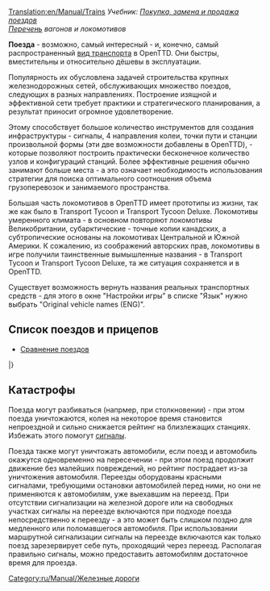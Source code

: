 [[Translation:en/Manual/Trains]]
{{ru/Manual/Оглавление}}
''Учебник: [[ru/Manual/Покупка и продажа поездов|Покупка, замена и продажа поездов]]''<br>
''[[:Category:ru/Manual/Поезда|Перечень]] вагонов и локомотивов''

'''Поезда''' - возможно, самый интересный - и, конечно, самый распространенный [[ru/Manual/Транспорт|вид транспорта]] в OpenTTD. Они быстры, вместительны и относительно дёшевы в эксплуатации.

Популярность их обусловлена задачей строительства крупных железнодорожных сетей, обслуживающих множество поездов, следующих в разных направлениях. Построение изящной и эффективной сети требует практики и стратегического планирования, а результат приносит огромное удовлетворение.

Этому способствует большое количество инструментов для создания инфраструктуры - сигналы, 4 направления колеи, точки пути и станции произвольной формы (эти две возможности добавлены в OpenTTD), - которые позволяют построить практически бесконечное количество узлов и конфигураций станций. Более эффективные решения обычно занимают больше места - а это означает необходимость использования стратегии для поиска оптимального соотношения объема грузоперевозок и занимаемого пространства.

Большая часть локомотивов в OpenTTD имеет прототипы из жизни, так же как было в Transport Tycoon и Transport Tycoon Deluxe. Локомотивы умеренного климата - в основном повторяют локомотивы Великобритании, субарктические - точные копии канадских, а субтропические основаны на локомотивах Центральной и Южной Америки. К сожалению, из соображений авторских прав, локомотивы в игре получили таинственные вымышленные названия - в Transport Tycoon и Transport Tycoon Deluxe, та же ситуация сохраняется и в OpenTTD. 

Существует возможность вернуть названия реальных транспортных средств - для этого в окне "Настройки игры" в списке "Язык" нужно выбрать "Original vehicle names (ENG)".
{{ru/Возможность|-0.6.3|text=(с 0.3.4)}}

==Список поездов и прицепов==

* [[ru/Manual/Base Set/Trains/Сравнение поездов|Сравнение поездов]]

{{ru/Manual/Шапка транспортно-климатической таблицы}}
{{en/Manual/VehicleTable/Header|Паровые локомотивы}}
{{en/Manual/VehicleTable/Row|
*[[File:en/Manual/Base Set/Trains/Kirbypaultank.png|Паровоз Kirby Paul Tank]] [[ru/Manual/Base Set/Trains/Kirby Paul Tank|Kirby Paul Tank]]
*[[File:en/Manual/Base Set/Trains/Chaneyjubilee.png|Паровоз Chaney "Jubilee"]] [[ru/Manual/Base Set/Trains/Chaney 'Jubilee'|Chaney "Jubilee"]]
*[[File:en/Manual/Base Set/Trains/Ginzua4.png|Паровоз Ginzu "A4"]] [[ru/Manual/Base Set/Trains/Ginzu 'A4'|Ginzu "A4"]]
*[[File:en/Manual/Base Set/Trains/Sh8p.png|Паровоз SH "8P"]] [[ru/Manual/Base Set/Trains/SH '8P'|SH "8P"]]
|
*[[File:en/Manual/Base Set/Trains/Wills280.png|Паровоз Wills 2-8-0]] [[ru/Manual/Base Set/Trains/Wills 2-8-0|Wills 2-8-0]]
|
*[[File:en/Manual/Base Set/Trains/Wills280.png|Паровоз Wills 2-8-0]] [[ru/Manual/Base Set/Trains/Wills 2-8-0|Wills 2-8-0]]
|
*[[File:en/Manual/Base Set/Trains/Ploddyphutchoochoo.png|Паровоз Ploddyphut Choo-Choo]] [[ru/Manual/Base Set/Trains/Ploddyphut Choo-Choo|Ploddyphut Choo-Choo]]
*[[File:en/Manual/Base Set/Trains/Powernautchoochoo.png|Паровоз Powernaut Choo-Choo]] [[ru/Manual/Base Set/Trains/Powernaut Choo-Choo|Powernaut Choo-Choo]]
*[[File:en/Manual/Base Set/Trains/Mightymoverchoochoo.png|Паровоз Might Mover Choo-Choo]] [[ru/Manual/Base Set/Trains/Mightymover Choo-Choo|Might Mover Choo-Choo]]
}}
{{en/Manual/VehicleTable/Header|Дизельные локомотивы}}
{{en/Manual/VehicleTable/Row|
*[[File:en/Manual/Base Set/Trains/Manleymoreldmu.png|Тепловоз Manley-Morel DMU]] [[ru/Manual/Base Set/Trains/Manley-Morel DMU|Manley-Morel DMU]]
*[[File:en/Manual/Base Set/Trains/Shhendry25.png|Тепловоз SH/Hendry "25"]] [[ru/Manual/Base Set/Trains/Hendry '25'|SH/Hendry "25"]]
*[[File:en/Manual/Base Set/Trains/Floss47.png|Тепловоз Floss "47"]] [[ru/Manual/Base Set/Trains/Floss '47'|Floss "47"]]
*[[File:en/Manual/Base Set/Trains/Uu37.png|Тепловоз UU "37"]] [[ru/Manual/Base Set/Trains/UU '37'|UU "37"]]
*[[File:en/Manual/Base Set/Trains/Sh125.png|Тепловоз SH "125"]] [[ru/Manual/Base Set/Trains/SH '125'|SH "125"]]
*[[File:en/Manual/Base Set/Trains/Dash.png|Тепловоз "Dash"]] [[ru/Manual/Base Set/Trains/Dash|"Dash"]]
|
*[[File:en/Manual/Base Set/Trains/Mjs250.png|Тепловоз MJS 250]] [[ru/Manual/Base Set/Trains/MJS250|MJS250]]
*[[File:en/Manual/Base Set/Trains/Kelling3100.png|Тепловоз Kelling 3100]] [[ru/Manual/Base Set/Trains/Kelling 3100|Kelling 3100]]
*[[File:en/Manual/Base Set/Trains/Cs4000.png|Тепловоз CS4000]] [[ru/Manual/Base Set/Trains/CS4000|CS4000]]
*[[File:en/Manual/Base Set/Trains/Cs2400.png|Тепловоз CS2400]] [[ru/Manual/Base Set/Trains/CS2400|CS2400]]
*[[File:en/Manual/Base Set/Trains/Mjs1000.png|Тепловоз MJS 1000]] [[ru/Manual/Base Set/Trains/MJS 1000|MJS 1000]]
*[[File:en/Manual/Base Set/Trains/Centennial.png|Тепловоз Centennial]] [[ru/Manual/Base Set/Trains/Centennial|Centennial]]
*[[File:en/Manual/Base Set/Trains/Turnerturbo.png|Тепловоз Turner Turbo]] [[ru/Manual/Base Set/Trains/Turner Turbo|Turner Turbo]]
|
*[[File:en/Manual/Base Set/Trains/Mjs250.png|Тепловоз MJS 250]] [[ru/Manual/Base Set/Trains/MJS250|MJS250]]
*[[File:en/Manual/Base Set/Trains/Kelling3100.png|Тепловоз Kelling 3100]] [[ru/Manual/Base Set/Trains/Kelling 3100|Kelling 3100]]
*[[File:en/Manual/Base Set/Trains/Cs4000.png|Тепловоз CS4000]] [[ru/Manual/Base Set/Trains/CS4000|CS4000]]
*[[File:en/Manual/Base Set/Trains/Cs2400.png|Тепловоз CS2400]] [[ru/Manual/Base Set/Trains/CS2400|CS2400]]
*[[File:en/Manual/Base Set/Trains/Mjs1000.png|Тепловоз MJS 1000]] [[ru/Manual/Base Set/Trains/MJS 1000|MJS 1000]]
*[[File:en/Manual/Base Set/Trains/Centennial.png|Тепловоз Centennial]] [[ru/Manual/Base Set/Trains/Centennial|Centennial]]
*[[File:en/Manual/Base Set/Trains/Turnerturbo.png|Тепловоз Turner Turbo]] [[ru/Manual/Base Set/Trains/Turner Turbo|Turner Turbo]]
|
*[[File:en/Manual/Base Set/Trains/Ploddyphutdiesel.png|Ploddyphut Diesel]] [[ru/Manual/Base Set/Trains/Ploddyphut Diesel|Ploddyphut Diesel]]
*[[File:en/Manual/Base Set/Trains/Powernautdiesel.png|Powernaut Diesel]] [[ru/Manual/Base Set/Trains/Powernaut Diesel|Powernaut Diesel]]
}}
{{en/Manual/VehicleTable/Header|Электрические локомотивы}}
{{en/Manual/VehicleTable/Row|
*[[File:en/Manual/Base Set/Trains/Sh30.png|Электровоз SH "30"]] [[ru/Manual/Base Set/Trains/SH '30'|SH "30"]]
*[[File:en/Manual/Base Set/Trains/Sh40.png|Электровоз SH "40"]] [[ru/Manual/Base Set/Trains/SH '40'|SH "40"]]
*[[File:en/Manual/Base Set/Trains/Tim.png|Электровоз "T.I.M."]] [[ru/Manual/Base Set/Trains/T.I.M.|"T.I.M."]]
*[[File:en/Manual/Base Set/Trains/Asiastar.png|Электровоз "Asiastar"]] [[ru/Manual/Base Set/Trains/AsiaStar|"AsiaStar"]]
|
None
|
None
|
None
}}
{{en/Manual/VehicleTable/Header|Монорельсовые локомотивы}}
{{en/Manual/VehicleTable/Row|
*[[File:en/Manual/Base Set/Trains/X2001.png|Монорельсовый электровоз X2001]] [[ru/Manual/Base Set/Trains/X2001|'X2001']]
*[[File:en/Manual/Base Set/Trains/Millenniumz1.png|Монорельсовый электровоз Milennium 'Z1']] [[ru/Manual/Base Set/Trains/Millennium Z1|'Millennium Z1']]
|
*[[File:en/Manual/Base Set/Trains/X2001.png|Монорельсовый электровоз X2001]] [[ru/Manual/Base Set/Trains/X2001|'X2001']]
*[[File:en/Manual/Base Set/Trains/Millenniumz1.png|Монорельсовый электровоз Milennium 'Z1']] [[ru/Manual/Base Set/Trains/Millennium Z1|'Millennium Z1']]
|
*[[File:en/Manual/Base Set/Trains/X2001.png|Монорельсовый электровоз X2001]] [[ru/Manual/Base Set/Trains/X2001|'X2001']]
*[[File:en/Manual/Base Set/Trains/Millenniumz1.png|Монорельсовый электровоз Milennium 'Z1']] [[ru/Manual/Base Set/Trains/Millennium Z1|'Millennium Z1']]
|
*[[File:en/Manual/Base Set/Trains/Wizzowowz99.png|Монорельсовый электровоз Wizzowow 'Z99']] [[ru/Manual/Base Set/Trains/Wizzowow Z99|Wizzowow Z99]]
}}
{{en/Manual/VehicleTable/Header|Магнитопланы}}
{{en/Manual/VehicleTable/Row|
*[[File:en/Manual/Base Set/Trains/Lev1leviathan.png|Локомотив-магнитоплан 1: Leviathan]] [[ru/Manual/Base Set/Trains/Lev1 'Leviathan'|Lev1 'Leviathan']]
*[[File:en/Manual/Base Set/Trains/Lev2cyclops.png|Локомотив-магнитоплан 2: Cyclops]] [[ru/Manual/Base Set/Trains/Lev2 'Cyclops'|Lev2 'Cyclops']]
*[[File:en/Manual/Base Set/Trains/Lev3pegasus.png|Локомотив-магнитоплан 3: Pegasus]] [[ru/Manual/Base Set/Trains/Lev3 'Pegasus'|Lev3 'Pegasus']]
*[[File:en/Manual/Base Set/Trains/Lev4chimaerarhead.png|Локомотив-магнитоплан 4: Chimaera (передний)]] [[ru/Manual/Base Set/Trains/Lev4 'Chimaera'|Lev4 'Chimaera']]
|
*[[File:en/Manual/Base Set/Trains/Lev1leviathan.png|Локомотив-магнитоплан 1: Leviathan]] [[ru/Manual/Base Set/Trains/Lev1 'Leviathan'|Lev1 'Leviathan']]
*[[File:en/Manual/Base Set/Trains/Lev2cyclops.png|Локомотив-магнитоплан 2: Cyclops]] [[ru/Manual/Base Set/Trains/Lev2 'Cyclops'|Lev2 'Cyclops']]
*[[File:en/Manual/Base Set/Trains/Lev3pegasus.png|Локомотив-магнитоплан 3: Pegasus]] [[ru/Manual/Base Set/Trains/Lev3 'Pegasus'|Lev3 'Pegasus']]
*[[File:en/Manual/Base Set/Trains/Lev4chimaerarhead.png|Локомотив-магнитоплан 4: Chimaera (передний)]] [[ru/Manual/Base Set/Trains/Lev4 'Chimaera'|Lev4 'Chimaera']]
|
*[[File:en/Manual/Base Set/Trains/Lev1leviathan.png|Локомотив-магнитоплан 1: Leviathan]] [[ru/Manual/Base Set/Trains/Lev1 'Leviathan'|Lev1 'Leviathan']]
*[[File:en/Manual/Base Set/Trains/Lev2cyclops.png|Локомотив-магнитоплан 2: Cyclops]] [[ru/Manual/Base Set/Trains/Lev2 'Cyclops'|Lev2 'Cyclops']]
*[[File:en/Manual/Base Set/Trains/Lev3pegasus.png|Локомотив-магнитоплан 3: Pegasus]] [[ru/Manual/Base Set/Trains/Lev3 'Pegasus'|Lev3 'Pegasus']]
*[[File:en/Manual/Base Set/Trains/Lev4chimaerarhead.png|Локомотив-магнитоплан 4: Chimaera (передний)]] [[ru/Manual/Base Set/Trains/Lev4 'Chimaera'|Lev4 'Chimaera']]
|
*[[File:en/Manual/Base Set/Trains/Wizzowowrocketeer.png|Игрушечный Wizzowow Rocketeer]] [[ru/Manual/Base Set/Trains/Wizzowow Rocketeer|Wizzowow Rocketeer]]
}}
{{en/Manual/VehicleTable/Header|Вагоны}}
{{en/Manual/VehicleTable/Row|
*[[File:en/Manual/Base Set/Trains/Passengercarriage.png|Стандартный пассажирский вагон]] [[ru/Manual/Base Set/Trains/Пассажирский вагон|Пассажирский вагон]]
*[[File:en/Manual/Base Set/Trains/Mailvan.png|Стандартный почтовый вагон]] [[ru/Manual/Base Set/Trains/Почтовый вагон|Почтовый вагон]]
*[[File:en/Manual/Base Set/Trains/Coaltruck.png|Стандартная угольная платформа]] [[ru/Manual/Base Set/Trains/Угольная платформа|Угольная платформа]]
*[[File:en/Manual/Base Set/Trains/Oiltanker car.png|Стандартная нефтяная цистерна]] [[ru/Manual/Base Set/Trains/Нефтяная цистерна|Нефтяная цистерна]]
*[[File:en/Manual/Base Set/Trains/Livestockvan.png|Стандартный вагон для скота]] [[ru/Manual/Base Set/Trains/Вагон для скота|Вагон для скота]]
*[[File:en/Manual/Base Set/Trains/Goodsvan.png|Стандартный товарный вагон]] [[ru/Manual/Base Set/Trains/Товарный вагон|Товарный вагон]]
*[[File:en/Manual/Base Set/Trains/Grainhopper.png|Стандартный хоппер для зерна]] [[ru/Manual/Base Set/Trains/Хоппер для зерна|Хоппер для зерна]]
*[[File:en/Manual/Base Set/Trains/Woodtruck.png|Стандартный вагон для дерева]] [[ru/Manual/Base Set/Trains/Вагон для дерева|Вагон для дерева]]
*[[File:en/Manual/Base Set/Trains/Ironorehopper.png|Стандартный хоппер для железной руды]] [[ru/Manual/Base Set/Trains/Хоппер для железной руды|Хоппер для железной руды]]
*[[File:en/Manual/Base Set/Trains/Steeltruck.png|Стандартный вагон для стали]] [[ru/Manual/Base Set/Trains/Вагон для стали|Вагон для стали]]
*[[File:en/Manual/Base Set/Trains/Armouredvan.png|Стандартный бронированный вагон]] [[ru/Manual/Base Set/Trains/Бронированный вагон|Бронированный вагон]]
|
*[[File:en/Manual/Base Set/Trains/Passengercarriagex.png|Субтропический и субарктический пассажирский вагон]] [[ru/Manual/Base Set/Trains/Пассажирский вагон|Пассажирский вагон]]
*[[File:en/Manual/Base Set/Trains/Mailvan.png|Стандартный почтовый вагон]] [[ru/Manual/Base Set/Trains/Почтовый вагон|Почтовый вагон]]
*[[File:en/Manual/Base Set/Trains/Coaltruck.png|Стандартная угольная платформа]] [[ru/Manual/Base Set/Trains/Угольная платформа|Угольная платформа]]
*[[File:en/Manual/Base Set/Trains/Oiltanker car.png|Стандартная нефтяная цистерна]] [[ru/Manual/Base Set/Trains/Нефтяная цистерна|Нефтяная цистерна]]
*[[File:en/Manual/Base Set/Trains/Livestockvan.png|Стандартный вагон для скота]] [[ru/Manual/Base Set/Trains/Вагон для скота|Вагон для скота]]
*[[File:en/Manual/Base Set/Trains/Goodsvan.png|Стандартный товарный вагон]] [[ru/Manual/Base Set/Trains/Товарный вагон|Товарный вагон]]
*[[File:en/Manual/Base Set/Trains/Grainhopper.png|Стандартный хоппер для зерна]] [[ru/Manual/Base Set/Trains/Хоппер для зерна|Хоппер для зерна]]
*[[File:en/Manual/Base Set/Trains/Woodtruck.png|Стандартный вагон для дерева]] [[ru/Manual/Base Set/Trains/Вагон для дерева|Вагон для дерева]]
*[[File:en/Manual/Base Set/Trains/Armouredvan.png|Стандартный бронированный вагон]] [[ru/Manual/Base Set/Trains/Бронированный вагон|Бронированный вагон]]
*[[File:en/Manual/Base Set/Trains/Foodvan.png|Tropical and Sub-arctic Food Van]] [[en/Manual/Base Set/Trains/Food Van]]
*[[File:en/Manual/Base Set/Trains/Papertruck.png|Субарктический вагон для бумаги]] [[ru/Manual/Base Set/Trains/Вагон для бумаги|Вагон для бумаги]]
|
*[[File:en/Manual/Base Set/Trains/Passengercarriagex.png|Субтропический и субарктический пассажирский вагон]] [[ru/Manual/Base Set/Trains/Пассажирский вагон|Пассажирский вагон]]
*[[File:en/Manual/Base Set/Trains/Mailvan.png|Стандартный почтовый вагон]] [[ru/Manual/Base Set/Trains/Почтовый вагон|Почтовый вагон]]
*[[File:en/Manual/Base Set/Trains/Oiltanker car.png|Стандартная нефтяная цистерна]] [[ru/Manual/Base Set/Trains/Нефтяная цистерна|Нефтяная цистерна]]
*[[File:en/Manual/Base Set/Trains/Goodsvan.png|Стандартный товарный вагон]] [[ru/Manual/Base Set/Trains/Товарный вагон|Товарный вагон]]
*[[File:en/Manual/Base Set/Trains/Grainhopper.png|Стандартный хоппер для зерна]] [[ru/Manual/Base Set/Trains/Хоппер для зерна|Хоппер для зерна]]
*[[File:en/Manual/Base Set/Trains/Woodtruck.png|Стандартный вагон для дерева]] [[ru/Manual/Base Set/Trains/Вагон для дерева|Вагон для дерева]]
*[[File:en/Manual/Base Set/Trains/Armouredvan.png|Стандартный бронированный вагон]] [[ru/Manual/Base Set/Trains/Бронированный вагон|Бронированный вагон]]
*[[File:en/Manual/Base Set/Trains/Foodvan.png|Tropical and Sub-arctic Food Van]] [[en/Manual/Base Set/Trains/Food Van]]
*[[File:en/Manual/Base Set/Trains/Copperorehopper.png|Tropical Copper Ore Hopper]] [[en/Manual/Base Set/Trains/Copper Ore Hopper]]
*[[File:en/Manual/Base Set/Trains/Watertanker.png|Субтропическая водяная цистерна]] [[ru/Manual/Base Set/Trains/Водяная цистерна|Водяная цистерна]]
*[[File:en/Manual/Base Set/Trains/Fruittruck.png|Tropical Fruit Truck]] [[en/Manual/Base Set/Trains/Fruit Truck]]
*[[File:en/Manual/Base Set/Trains/Rubbertruck.png|Tropcial Rubber Truck]] [[en/Manual/Base Set/Trains/Rubber Truck]]
|
*[[File:en/Manual/Base Set/Trains/Passengercarriagetoyland.png|Стандартный пассажирский вагон]] [[ru/Manual/Base Set/Trains/Пассажирский вагон|Пассажирский вагон]]
*[[File:en/Manual/Base Set/Trains/Mailvanx.png|Стандартный почтовый вагон]] [[ru/Manual/Base Set/Trains/Почтовый вагон|Почтовый вагон]]
*[[File:en/Manual/Base Set/Trains/Sugartruck.png|Toyland Sugar Truck]] [[en/Manual/Base Set/Trains/Sugar Truck]]
*[[File:en/Manual/Base Set/Trains/Candyflosshopper.png|Toyland Candyfloss Hopper]] [[en/Manual/Base Set/Trains/Candyfloss Hopper]]
*[[File:en/Manual/Base Set/Trains/Toffeehopper.png|Toyland Toffee Hopper]] [[en/Manual/Base Set/Trains/Toffee Hopper]]
*[[File:en/Manual/Base Set/Trains/Bubblevan.png|Toyland Bubble Van]] [[en/Manual/Base Set/Trains/Bubble Van]]
*[[File:en/Manual/Base Set/Trains/Colatanker.png|Toyland Cola Tanker]] [[en/Manual/Base Set/Trains/Cola Tanker]]
*[[File:en/Manual/Base Set/Trains/Sweetvan.png|Toyland Sweet Van]] [[en/Manual/Base Set/Trains/Sweet Van]]
*[[File:en/Manual/Base Set/Trains/Toyvan.png|Toyland Toy Van]] [[en/Manual/Base Set/Trains/Toy Van]]
*[[File:en/Manual/Base Set/Trains/Batterytruck.png|Toyland Battery Truck]] [[en/Manual/Base Set/Trains/Battery Truck]]
*[[File:en/Manual/Base Set/Trains/Fuzzydrinktruck.png|Toyland Fuzzy Drink Truck]] [[en/Manual/Base Set/Trains/Fizzy Drink Truck]]
*[[File:en/Manual/Base Set/Trains/Plastictruck.png|Toyland Plastic Truck]] [[en/Manual/Base Set/Trains/Plastic Truck]]
}}
|}

==Катастрофы==
Поезда могут разбиваться (напрмер, при столкновении) - при этом поезда уничтожаются, колея на некоторое время становится непроездной и сильно снижается рейтинг на близлежащих станциях. Избежать этого помогут [[ru/Manual/Сигналы|сигналы]].

Поезда также могут уничтожать автомобили, если поезд и автомобиль окажутся одновременно на пересечении - при этом поезд продолжит движение без малейших повреждений, но рейтинг пострадает из-за уничтожения автомобиля. Переезды оборудованы красными сигналами, требующими остановки автомобилей перед ними, но они не применяются к автомобилям, уже выехавшим на переезд. При отсутствии сигнализации на железной дороге или на свободных участках сигналы на переезде включаются при подходе поезда непосредственно к переезду - а это может быть слишком поздно для медленного или поломавшегося автомобиля. При использовании маршрутной сигнализации сигналы на переезде включаются как только поезд зарезервирует себе путь, проходящий через переезд. Располагая правильно сигналы, можно предоставить автомобилям достаточное время для проезда.

[[Category:ru/Manual/Железные дороги]]